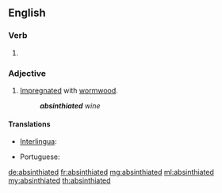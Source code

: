 ==English==

===Verb===
{{head|en|verb form}}

# {{en-past of|absinthiate}}

===Adjective===
{{en-adj}}

# [[impregnated|Impregnated]] with [[wormwood]].
#: '''''absinthiated''' wine''

====Translations====
{{trans-top|impregnated with wormwood}}
* [[Interlingua]]: {{t|ia|absinthiate}}
{{trans-mid}}
* Portuguese: {{t|pt|absintado}}
{{trans-bottom}}

[[de:absinthiated]]
[[fr:absinthiated]]
[[mg:absinthiated]]
[[ml:absinthiated]]
[[my:absinthiated]]
[[th:absinthiated]]